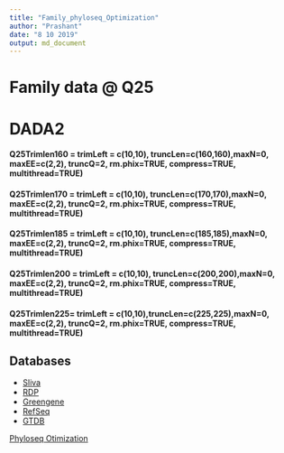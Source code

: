 ```yaml
---
title: "Family_phyloseq_Optimization"
author: "Prashant"
date: "8 10 2019"
output: md_document
---
```



# **Family data @ Q25**
# DADA2
#### Q25Trimlen160 = trimLeft = c(10,10), truncLen=c(160,160),maxN=0, maxEE=c(2,2), truncQ=2, rm.phix=TRUE, compress=TRUE, multithread=TRUE)  <br>
#### Q25Trimlen170 = trimLeft = c(10,10), truncLen=c(170,170),maxN=0, maxEE=c(2,2), truncQ=2, rm.phix=TRUE, compress=TRUE, multithread=TRUE)  <br>
#### Q25Trimlen185 = trimLeft = c(10,10), truncLen=c(185,185),maxN=0, maxEE=c(2,2), truncQ=2, rm.phix=TRUE, compress=TRUE, multithread=TRUE)  <br>
#### Q25Trimlen200 = trimLeft = c(10,10), truncLen=c(200,200),maxN=0, maxEE=c(2,2), truncQ=2, rm.phix=TRUE, compress=TRUE, multithread=TRUE)  <br>
#### Q25Trimlen225= trimLeft = c(10,10),truncLen=c(225,225),maxN=0, maxEE=c(2,2), truncQ=2, rm.phix=TRUE, compress=TRUE, multithread=TRUE)  <br>
  

## Databases 
* [Sliva](https://zenodo.org/record/1172783#.XZtAbSBS-Uk)
* [RDP](https://zenodo.org/record/801828#.XZtAgyBS-Uk)
* [Greengene](https://zenodo.org/record/158955#.XZtApSBS-Uk)
* [RefSeq](https://zenodo.org/record/2541239#.XZtAzSBS-Uk)
* [GTDB](https://zenodo.org/record/2541239#.XZtA9yBS-Uk)

[Phyloseq Otimization](phyloseq_Optimization.jpg)

